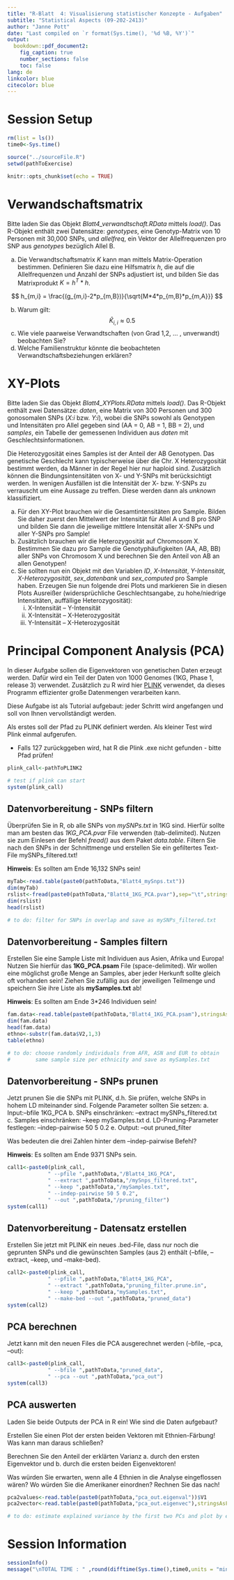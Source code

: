 ```yaml
---
title: "R-Blatt  4: Visualisierung statistischer Konzepte - Aufgaben"
subtitle: "Statistical Aspects (09-202-2413)"
author: "Janne Pott"
date: "Last compiled on `r format(Sys.time(), '%d %B, %Y')`"
output: 
  bookdown::pdf_document2: 
    fig_caption: true
    number_sections: false
    toc: false
lang: de
linkcolor: blue
citecolor: blue
---
```


# Session Setup

```r
rm(list = ls())
time0<-Sys.time()

source("../sourceFile.R")
setwd(pathToExercise)

knitr::opts_chunk$set(echo = TRUE)
```

# Verwandschaftsmatrix

Bitte laden Sie das Objekt *Blatt4_verwandtschaft.RData* mittels *load()*. Das R-Objekt enthält zwei Datensätze: *genotypes*, eine Genotyp-Matrix von 10 Personen mit 30,000 SNPs, und *allelfreq*, ein Vektor der Allelfrequenzen pro SNP aus *genotypes* bezüglich Allel B. 

a) Die Verwandtschaftsmatrix *K* kann man mittels Matrix-Operation bestimmen. Definieren Sie dazu eine Hilfsmatrix *h*, die auf die Allelfrequenzen und Anzahl der SNPs adjustiert ist, und bilden Sie das Matrixprodukt $K=h^T * h$. 

$$ h_{m,i} = \frac{(g_{m,i}-2*p_{m,B})}{\sqrt{M*4*p_{m,B}*p_{m,A}}} $$

b) Warum gilt: $$ \hat K_{i,i} \approx 0.5$$
c) Wie viele paarweise Verwandtschaften (von Grad 1,2, … , unverwandt) beobachten Sie?
d) Welche Familienstruktur könnte die beobachteten Verwandtschaftsbeziehungen erklären?

# XY-Plots

Bitte laden Sie das Objekt *Blatt4_XYPlots.RData* mittels *load()*. Das R-Objekt enthält zwei Datensätze: *daten*, eine Matrix von 300 Personen und 300 gonosomalen SNPs (*X:i* bzw. *Y:i*), wobei die SNPs sowohl als Genotypen und Intensitäten pro Allel gegeben sind (AA = 0, AB = 1, BB = 2), und *samples*, ein Tabelle der gemessenen Individuen aus *daten* mit Geschlechtsinformationen.

Die Heterozygosität eines Samples ist der Anteil der AB Genotypen. Das genetische Geschlecht kann typischerweise über die Chr. X Heterozygosität bestimmt werden, da Männer in der Regel hier nur haploid sind. Zusätzlich können die Bindungsintensitäten von X- und Y-SNPs mit berücksichtigt werden. In wenigen Ausfällen ist die Intensität der X- bzw. Y-SNPs zu verrauscht um eine Aussage zu treffen. Diese werden dann als *unknown* klassifiziert.

a) Für den XY-Plot brauchen wir die Gesamtintensitäten pro Sample. Bilden Sie daher zuerst den Mittelwert der Intensität für Allel A und B pro SNP und bilden Sie dann die jeweilige mittlere Intensität aller X-SNPs und aller Y-SNPs pro Sample! 
b) Zusätzlich brauchen wir die Heterozygosität auf Chromosom X. Bestimmen Sie
dazu pro Sample die Genotyphäufigkeiten (AA, AB, BB) aller SNPs von Chromosom X und
berechnen Sie den Anteil von AB an allen Genotypen!
c) Sie sollten nun ein Objekt mit den Variablen *ID*, *X-Intensität*, *Y-Intensität,* *X-Heterozygosität*, *sex_datenbank* und *sex_computed* pro Sample haben. Erzeugen Sie nun folgende drei Plots und markieren Sie in diesen Plots Ausreißer (widersprüchliche Geschlechtsangabe, zu hohe/niedrige Intensitäten, auffällige Heterozygosität):
    i.	X-Intensität – Y-Intensität
    ii.	X-Intensität – X-Heterozygosität
    iii.	Y-Intensität – X-Heterozygosität

# Principal Component Analysis (PCA)

In dieser Aufgabe sollen die Eigenvektoren von genetischen Daten erzeugt werden. Dafür wird ein Teil der Daten von 1000 Genomes (1KG, Phase 1, release 3) verwendet. Zusätzlich zu R wird hier [PLINK](https://www.cog-genomics.org/plink/2.0/) verwendet, da dieses Programm effizienter große Datenmengen verarbeiten kann. 

Diese Aufgabe ist als Tutorial aufgebaut: jeder Schritt wird angefangen und soll von Ihnen vervollständigt werden. 

Als erstes soll der Pfad zu PLINK definiert werden. Als kleiner Test wird Plink einmal aufgerufen.

* Falls 127 zurückggeben wird, hat R die Plink .exe nicht gefunden - bitte Pfad prüfen!

```r
plink_call<-pathToPLINK2

# test if plink can start
system(plink_call)

```

## Datenvorbereitung - SNPs filtern
Überprüfen Sie in R, ob alle SNPs von *mySNPs.txt* in 1KG sind. Hierfür sollte man am besten das *1KG_PCA.pvar* File verwenden (tab-delimited). Nutzen sie zum Einlesen der Befehl *fread()* aus dem Paket *data.table*. Filtern Sie nach den SNPs in der Schnittmenge und erstellen Sie ein gefiltertes Text-File mySNPs_filtered.txt!

**Hinweis**: Es sollten am Ende 16,132 SNPs sein!

```r
myTab<-read.table(paste0(pathToData,"Blatt4_mySnps.txt"))
dim(myTab)
rslist<-fread(paste0(pathToData,"Blatt4_1KG_PCA.pvar"),sep="\t",stringsAsFactors=F)
dim(rslist)
head(rslist)

# to do: filter for SNPs in overlap and save as mySNPs_filtered.txt

```

## Datenvorbereitung - Samples filtern
Erstellen Sie eine Sample Liste mit Individuen aus Asien, Afrika und Europa! Nutzen Sie hierfür das **1KG_PCA.psam** File (space-delimited). Wir wollen eine möglichst große Menge an Samples, aber jeder Herkunft sollte gleich oft vorhanden sein! Ziehen Sie zufällig aus der jeweiligen Teilmenge und speichern Sie ihre Liste als **mySamples.txt** ab!

**Hinweis**: Es sollten am Ende 3*246 Individuen sein!

```r
fam.data<-read.table(paste0(pathToData,"Blatt4_1KG_PCA.psam"),stringsAsFactors=F,sep="\t")
dim(fam.data)
head(fam.data)
ethno<-substr(fam.data$V2,1,3)
table(ethno)

# to do: choose randomly individuals from AFR, ASN and EUR to obtain 
#        same sample size per ethnicity and save as mySamples.txt

```

## Datenvorbereitung - SNPs prunen
Jetzt prunen Sie die SNPs mit PLINK, d.h. Sie prüfen, welche SNPs in hohem LD miteinander sind. Folgende Parameter sollten Sie setzen:
a.	Input:--bfile 1KG_PCA
b.	SNPs einschränken: --extract mySNPs_filtered.txt
c.	Samples einschränken: --keep mySamples.txt
d.	LD-Pruning-Parameter festlegen: --indep-pairwise 50 5 0.2 
e.	Output: --out pruned_filter

Was bedeuten die drei Zahlen hinter dem --indep-pairwise Befehl?

**Hinweis**: Es sollten am Ende 9371 SNPs sein. 

```r
call1<-paste0(plink_call,
             " --pfile ",pathToData,"/Blatt4_1KG_PCA",
             " --extract ",pathToData,"/mySnps_filtered.txt",
             " --keep ",pathToData,"/mySamples.txt",
             " --indep-pairwise 50 5 0.2",
             " --out ",pathToData,"/pruning_filter")
system(call1)
```


## Datenvorbereitung - Datensatz erstellen
Erstellen Sie jetzt mit PLINK ein neues .bed-File, dass nur noch die geprunten SNPs und die gewünschten Samples (aus 2) enthält (--bfile, --extract, --keep, und --make-bed). 

```r
call2<-paste0(plink_call,
             " --pfile ",pathToData,"Blatt4_1KG_PCA",
             " --extract ",pathToData,"pruning_filter.prune.in",
             " --keep ",pathToData,"mySamples.txt",
             " --make-bed --out ",pathToData,"pruned_data")
system(call2)
```

## PCA berechnen
Jetzt kann mit den neuen Files die PCA ausgerechnet werden (--bfile, --pca, --out):

```r
call3<-paste0(plink_call,
             " --bfile ",pathToData,"pruned_data",
             " --pca --out ",pathToData,"pca_out")
system(call3)
```

## PCA auswerten
Laden Sie beide Outputs der PCA in R ein! Wie sind die Daten aufgebaut?

Erstellen Sie einen Plot der ersten beiden Vektoren mit Ethnien-Färbung! Was kann man daraus schließen?

Berechnen Sie den Anteil der erklärten Varianz
  a.	durch den ersten Eigenvektor und
  b.	durch die ersten beiden Eigenvektoren!

Was würden Sie erwarten, wenn alle 4 Ethnien in die Analyse eingeflossen wären? Wo würden Sie die Amerikaner einordnen? Rechnen Sie das nach!

```r
pca2values<-read.table(paste0(pathToData,"pca_out.eigenval"))$V1
pca2vector<-read.table(paste0(pathToData,"pca_out.eigenvec"),stringsAsFactors=F,sep="\t")

# to do: estimate explained variance by the first two PCs and plot by ethnicities

```

# Session Information

```r
sessionInfo()
message("\nTOTAL TIME : " ,round(difftime(Sys.time(),time0,units = "mins"),3)," minutes")

```

